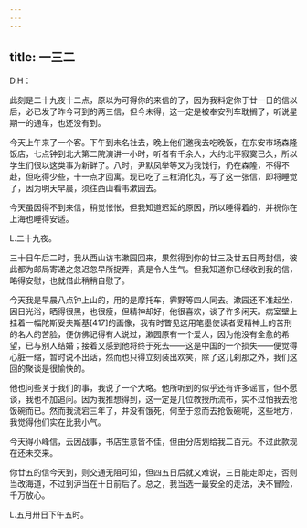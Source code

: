 ```yaml
---
---
---
```

title: 一三二
---




D.H：

此刻是二十九夜十二点，原以为可得你的来信的了，因为我料定你于廿一日的信以后，必已发了昨今可到的两三信，但今未得，这一定是被奉安列车耽搁了，听说星期一的通车，也还没有到。

今天上午来了一个客。下午到未名社去，晚上他们邀我去吃晚饭，在东安市场森隆饭店，七点钟到北大第二院演讲一小时，听者有千余人，大约北平寂寞已久，所以学生们很以这类事为新鲜了。八时，尹默凤举等又为我饯行，仍在森隆，不得不赴，但吃得少些，十一点才回寓。现已吃了三粒消化丸，写了这一张信，即将睡觉了，因为明天早晨，须往西山看韦漱园去。

今天虽因得不到来信，稍觉怅怅，但我知道迟延的原因，所以睡得着的，并祝你在上海也睡得安适。

L.二十九夜。

三十日午后二时，我从西山访韦漱园回来，果然得到你的廿三及廿五日两封信，彼此都为邮局寄递之忽迟忽早所捉弄，真是令人生气。但我知道你已经收到我的信，略得安慰，也就借此稍稍自慰了。

今天我是早晨八点钟上山的，用的是摩托车，霁野等四人同去。漱园还不准起坐，因日光浴，晒得很黑，也很瘦，但精神却好，他很喜欢，谈了许多闲天。病室壁上挂着一幅陀斯妥夫斯基[417]的画像，我有时瞥见这用笔墨使读者受精神上的苦刑的名人的苦脸，便仿佛记得有人说过，漱园原有一个爱人，因为他没有全愈的希望，已与别人结婚；接着又感到他将终于死去——这是中国的一个损失——便觉得心脏一缩，暂时说不出话，然而也只得立刻装出欢笑，除了这几刹那之外，我们这回的聚谈是很愉快的。

他也问些关于我们的事，我说了一个大略。他所听到的似乎还有许多谣言，但不愿谈，我也不加追问。因为我推想得到，这一定是几位教授所流布，实不过怕我去抢饭碗而已。然而我流宕三年了，并没有饿死，何至于忽而去抢饭碗呢，这些地方，我觉得他们实在比我小气。

今天得小峰信，云因战事，书店生意皆不佳，但由分店划给我二百元。不过此款现在还未交来。

你廿五的信今天到，则交通无阻可知，但四五日后就又难说，三日能走即走，否则当改海道，不过到沪当在十日前后了。总之，我当选一最安全的走法，决不冒险，千万放心。

L.五月卅日下午五时。